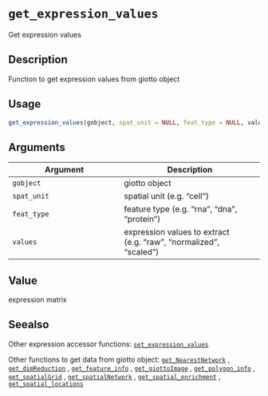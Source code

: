 # `get_expression_values`

Get expression values


## Description

Function to get expression values from giotto object


## Usage

```r
get_expression_values(gobject, spat_unit = NULL, feat_type = NULL, values)
```


## Arguments

Argument      |Description
------------- |----------------
`gobject`     |     giotto object
`spat_unit`     |     spatial unit (e.g. "cell")
`feat_type`     |     feature type (e.g. "rna", "dna", "protein")
`values`     |     expression values to extract (e.g. "raw", "normalized", "scaled")


## Value

expression matrix


## Seealso

Other expression accessor functions:
 [`set_expression_values`](#setexpressionvalues) 
 
 Other functions to get data from giotto object:
 [`get_NearestNetwork`](#getnearestnetwork) ,
 [`get_dimReduction`](#getdimreduction) ,
 [`get_feature_info`](#getfeatureinfo) ,
 [`get_giottoImage`](#getgiottoimage) ,
 [`get_polygon_info`](#getpolygoninfo) ,
 [`get_spatialGrid`](#getspatialgrid) ,
 [`get_spatialNetwork`](#getspatialnetwork) ,
 [`get_spatial_enrichment`](#getspatialenrichment) ,
 [`get_spatial_locations`](#getspatiallocations)



